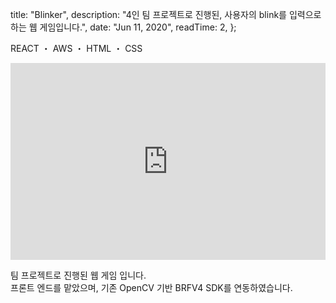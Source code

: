 
  title: "Blinker",
  description:
    "4인 팀 프로젝트로 진행된, 사용자의 blink를 입력으로 하는 웹 게임입니다.",
  date: "Jun 11, 2020",
  readTime: 2,
};


<p style={{ textAlign: "center", fontFamily: "Rajdhani" }}>
  REACT ・ AWS ・ HTML ・ CSS
</p>

<div style={{ paddingTop: "2rem" }}>
  <iframe
    width="100%"
    height="315"
    src="https://www.youtube.com/embed/dZItllhooso"
    title="YouTube video player"
    frameBorder="0"
    allow="accelerometer; autoplay; clipboard-write; encrypted-media; gyroscope; picture-in-picture"
    allowFullScreen
  ></iframe>
</div>

<p
  style={{
    paddingTop: "2rem",
    fontFamily: "seoulNamsanL",
    fontSize: "1.125rem",
  }}
>
  팀 프로젝트로 진행된 웹 게임 입니다.
  <br />
  프론트 엔드를 맡았으며, 기존 OpenCV 기반 BRFV4 SDK를 연동하였습니다.
  <br />
  <br />
</p>

